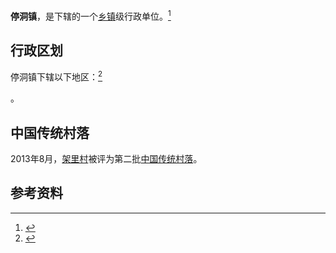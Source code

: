 {{中国乡级行政区|52/26/33/106/000}}

'''停洞镇'''，是{{PRC admin/fullname|52/26/33/106/000|3}}下辖的一个[[乡镇|乡镇]]级行政单位。<ref>{{PRC admin/ref sgc|{{PRC admin/parent|52/26/33/106/000}}}}</ref>

== 行政区划 ==

停洞镇下辖以下地区：<ref>{{PRC admin/ref sgc|52/26/33/106/000}}</ref>

{{PRC admin/children|52/26/33/106/000}}。

==中国传统村落==
2013年8月，[[架里村|架里村]]被评为第二批[[中国传统村落|中国传统村落]]。

== 参考资料 ==

{{reflist}}

{{行政区划小作品}}
{{PRC admin/navcat|52/26/33/106/000}}